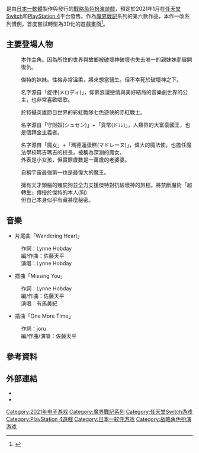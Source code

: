 {{Notability Unreferenced|time=2020-09-18T02:03:23+00:00}}
{{NoteTA
| G1=Games
}}
{{Infobox video game
| title = 魔界戰記6
| japanese = 魔界戦記ディスガイア6
| english = Disgaea 6: Defiance of Destiny
| image =
| developer = [[日本一軟體|日本一軟體]]
| publisher = {{vgrelease|JP|日本一軟體|歐美|[[NIS_America|NIS America]]}}
| director =
| producer =
| designer =
| programmer =
| artist = [[原田雄一|原田雄一]]
| writer =
| composer = {{tsl|ja|佐藤天平}}
| series = [[魔界戰記系列|魔界戰記系列]]
| engine =
| platforms = [[任天堂Switch|任天堂Switch]]、[[PlayStation_4|PlayStation 4]]
| released = '''PlayStation 4'''{{vgrelease|JP|2021年1月28日}}'''任天堂Switch'''{{vgrelease|JP|2021年1月28日|歐美|2021年6月29日<ref>{{cite news |author1=Sal Romano |title=Disgaea 6: Defiance of Destiny announced for PS4, Switch |url=https://www.gematsu.com/2020/09/disgaea-6-defiance-of-destiny-announced-for-ps4-switch |publisher=Gematsu |date=2020-09-17 |accessdate=2020-09-18 |archive-date=2021-03-13 |archive-url=https://web.archive.org/web/20210313154738/https://www.gematsu.com/2020/09/disgaea-6-defiance-of-destiny-announced-for-ps4-switch |dead-url=no }}</ref>}}
| genre = [[戰略角色扮演遊戲|戰略角色扮演]]
| modes = [[單人電子遊戲|單人遊戲]]
}}

{{vgname|魔界戰記6|ja=魔界戦記ディスガイア6|en=Disgaea 6: Defiance of Destiny}}是由[[日本一軟體|日本一軟體]]製作與發行的[[戰略角色扮演遊戲|戰略角色扮演遊戲]]，預定於2021年1月在[[任天堂Switch|任天堂Switch]]和[[PlayStation_4|PlayStation 4]]平台發售。作為[[魔界戰記|魔界戰記]]系列的第六款作品，本作一改系列慣例，首度嘗試轉型為3D化的遊戲畫面<ref>{{cite web |author1=Sam |title=首次邁入 3D 多邊形領域！《魔界戰記 6》新作正式發表 預定 2021 年 1 月推出 |url=https://gnn.gamer.com.tw/detail.php?sn=203405 |website=巴哈姆特電玩資訊站 |accessdate=2020-09-17 |date=2020-09-17 |archive-date=2020-10-29 |archive-url=https://web.archive.org/web/20201029203905/https://gnn.gamer.com.tw/detail.php?sn=203405 |dead-url=no }}</ref>。

== 主要登場人物 ==
; {{nihongo|傑特|ゼット|聲優：{{lj|笹島薰|笹島かほる}}}}
: 本作主角。因為所住的世界與故鄉被破壞神破壞也失去唯一的親妹妹而展開復仇。

; {{nihongo|畢可|ビーコ|聲優：[[小原莉子|小原莉子]]}}
: 傑特的妹妹。性格非常溫柔，將來想當醫生。但不幸死於破壞神之下。

; {{nihongo|米洛笛雅|メロディア|聲優：{{lj|七海こころ|七海こころ}}}}
: 名字源自「旋律(メロディ)」，仰慕浪漫戀情與美好結局的音樂劇世界的公主，也非常喜歡唱歌。

; {{nihongo|虹野皮優莉|虹野ぴより|聲優：[[和泉風花|和泉風花]]}}
: 於特攝英雄節目世界的彩虹戰隊七色遊俠的赤紅戰士。

; {{nihongo|修聖多爾|シュセンドル|聲優：{{lj|菊池通武|菊池通武}}}}
: 名字源自「守財奴(シュセン)」+「貨幣(ドル)」，人類界的大富豪國王，也是個拜金主義者。

; {{nihongo|魔女蕾諾|マジョレーヌ|聲優：[[中上育實|中上育實]]}}
: 名字源自「魔女」+「瑪德蓮蛋糕(マドレーヌ)」，偉大的魔法使，也擔任魔法學校瑪吉瑪吉的校長，被稱為深淵的魔女。
: 外表是小女孩，但實際歲數是一萬歲的老婆婆。

; {{nihongo|伊瓦爾|イヴァール|聲優：[[堀江一真|堀江一真]]}}
: 自稱宇宙最強第一也是最偉大的魔王。

; {{nihongo|克爾柏洛斯|ケルベロス|聲優：{{lj|川上晃二|川上晃二}}}}
: 擁有天才頭腦的殭屍狗並全力支援傑特對抗破壞神的旅程。將禁斷魔術「超轉生」傳授於傑特的本人(狗) 
: 但自己本身似乎有藏甚麼秘密。

== 音樂 ==
* 片尾曲「Wandering Heart」
: 作詞：Lynne Hobday
: 編/作曲：佐藤天平
: 演唱：Lynne Hobday

* 插曲「Missing You」
: 作詞：Lynne Hobday
: 編/作曲：佐藤天平
: 演唱：有馬美紀

* 插曲「One More Time」
: 作詞：joru
: 編/作曲/演唱：佐藤天平

== 參考資料 ==
{{reflist}}

== 外部連結 ==

* {{Official|https://disgaea.jp/6/}}{{ja}}
* {{Official|http://disgaea.us/d6/}}{{en}}

{{魔界戰記系列}}

{{DEFAULTSORT:Makai Senki Disgaea 6}}
[[Category:2021年电子游戏|Category:2021年电子游戏]]
[[Category:魔界戰記系列|Category:魔界戰記系列]]
[[Category:任天堂Switch游戏|Category:任天堂Switch游戏]]
[[Category:PlayStation_4遊戲|Category:PlayStation 4遊戲]]
[[Category:日本一软件游戏|Category:日本一软件游戏]]
[[Category:战略角色扮演游戏|Category:战略角色扮演游戏]]